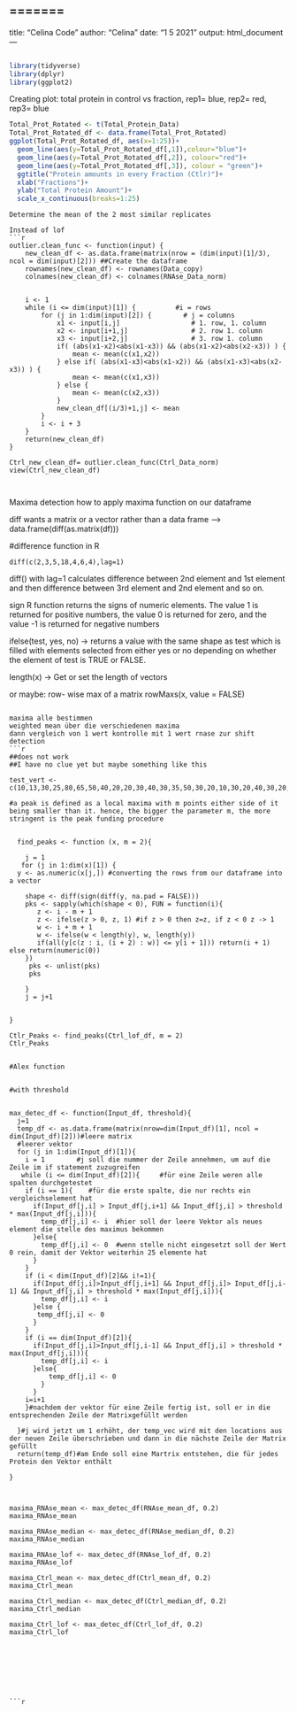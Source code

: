 
=======
---
title: "Celina Code"
author: "Celina"
date: "1 5 2021"
output: html_document
---

```{r}

```

```{r}
library(tidyverse)
library(dplyr)
library(ggplot2)
```

Creating plot: total protein in control vs fraction, rep1= blue, rep2= red, rep3= blue
```{r}
Total_Prot_Rotated <- t(Total_Protein_Data)
Total_Prot_Rotated_df <- data.frame(Total_Prot_Rotated)
ggplot(Total_Prot_Rotated_df, aes(x=1:25))+
  geom_line(aes(y=Total_Prot_Rotated_df[,1]),colour="blue")+
  geom_line(aes(y=Total_Prot_Rotated_df[,2]), colour="red")+
  geom_line(aes(y=Total_Prot_Rotated_df[,3]), colour = "green")+
  ggtitle("Protein amounts in every Fraction (Ctlr)")+
  xlab("Fractions")+
  ylab("Total Protein Amount")+
  scale_x_continuous(breaks=1:25)
```
```
Determine the mean of the 2 most similar replicates

Instead of lof
```{r}

outlier.clean_func <- function(input) {
    new_clean_df <- as.data.frame(matrix(nrow = (dim(input)[1]/3), ncol = dim(input)[2])) ##Create the dataframe
    rownames(new_clean_df) <- rownames(Data_copy)
    colnames(new_clean_df) <- colnames(RNAse_Data_norm)


    i <- 1
    while (i <= dim(input)[1]) {          #i = rows
        for (j in 1:dim(input)[2]) {        # j = columns 
            x1 <- input[i,j]                  # 1. row, 1. column
            x2 <- input[i+1,j]                # 2. row 1. column
            x3 <- input[i+2,j]                # 3. row 1. column
            if( (abs(x1-x2)<abs(x1-x3)) && (abs(x1-x2)<abs(x2-x3)) ) {
                mean <- mean(c(x1,x2))
            } else if( (abs(x1-x3)<abs(x1-x2)) && (abs(x1-x3)<abs(x2-x3)) ) {
                mean <- mean(c(x1,x3))
            } else {
                mean <- mean(c(x2,x3))
            }
            new_clean_df[(i/3)+1,j] <- mean
        }
        i <- i + 3
    }
    return(new_clean_df)
}

Ctrl_new_clean_df= outlier.clean_func(Ctrl_Data_norm)
view(Ctrl_new_clean_df) 



```
    
Maxima detection
how to apply maxima function on our dataframe

diff wants a matrix or a vector rather than a data frame --> data.frame(diff(as.matrix(df)))


#difference function in R

	diff(c(2,3,5,18,4,6,4),lag=1)

diff() with lag=1 calculates difference between 2nd element and 1st element and then difference between 3rd element and 2nd element and so on.




sign R function returns the signs of numeric elements. The value 1 is returned for positive numbers, the value 0 is returned for zero, and the value -1 is returned for negative numbers

ifelse(test, yes, no) -> returns a value with the same shape as test which is filled with elements selected from either yes or no depending on whether the element of test is TRUE or FALSE.


length(x) -> Get or set the length of vectors




or maybe: row- wise max of a matrix
rowMaxs(x, value = FALSE)

```

maxima alle bestimmen
weighted mean über die verschiedenen maxima
dann vergleich von 1 wert kontrolle mit 1 wert rnase zur shift detection
```{r}

##does not work
##I have no clue yet but maybe something like this

test_vert <-c(10,13,30,25,80,65,50,40,20,20,30,40,30,35,50,30,20,10,30,20,40,30,20,20,10)

#a peak is defined as a local maxima with m points either side of it being smaller than it. hence, the bigger the parameter m, the more stringent is the peak funding procedure
          
                   
  find_peaks <- function (x, m = 2){
    
    j = 1
   for (j in 1:dim(x)[1]) {
  y <- as.numeric(x[j,]) #converting the rows from our dataframe into a vector
     
    shape <- diff(sign(diff(y, na.pad = FALSE)))
    pks <- sapply(which(shape < 0), FUN = function(i){
       z <- i - m + 1 
       z <- ifelse(z > 0, z, 1) #if z > 0 then z=z, if z < 0 z -> 1
       w <- i + m + 1
       w <- ifelse(w < length(y), w, length(y))
       if(all(y[c(z : i, (i + 2) : w)] <= y[i + 1])) return(i + 1) else return(numeric(0))
    })
     pks <- unlist(pks)
     pks
     
    }
    j = j+1
    
     
}
  
Ctlr_Peaks <- find_peaks(Ctrl_lof_df, m = 2)
Ctlr_Peaks   
  
  
#Alex function


#with threshold


max_detec_df <- function(Input_df, threshold){
  j=1
  temp_df <- as.data.frame(matrix(nrow=dim(Input_df)[1], ncol = dim(Input_df)[2]))#leere matrix
  #leerer vektor
  for (j in 1:dim(Input_df)[1]){
    i = 1        #j soll die nummer der Zeile annehmen, um auf die Zeile im if statement zuzugreifen
   while (i <= dim(Input_df)[2]){     #für eine Zeile weren alle spalten durchgetestet
    if (i == 1){    #für die erste spalte, die nur rechts ein vergleichselement hat
      if(Input_df[j,i] > Input_df[j,i+1] && Input_df[j,i] > threshold * max(Input_df[j,i])){
        temp_df[j,i] <- i  #hier soll der leere Vektor als neues element die stelle des maximus bekommen
      }else{
        temp_df[j,i] <- 0  #wenn stelle nicht eingesetzt soll der Wert 0 rein, damit der Vektor weiterhin 25 elemente hat
      }
    }
    if (i < dim(Input_df)[2]&& i!=1){
      if(Input_df[j,i]>Input_df[j,i+1] && Input_df[j,i]> Input_df[j,i-1] && Input_df[j,i] > threshold * max(Input_df[j,i])){
        temp_df[j,i] <- i
      }else {
       temp_df[j,i] <- 0
      }
    }
    if (i == dim(Input_df)[2]){
      if(Input_df[j,i]>Input_df[j,i-1] && Input_df[j,i] > threshold * max(Input_df[j,i])){
        temp_df[j,i] <- i
      }else{
          temp_df[j,i] <- 0
        }
      }
    i=i+1
    }#nachdem der vektor für eine Zeile fertig ist, soll er in die entsprechenden Zeile der Matrixgefüllt werden
  
  }#j wird jetzt um 1 erhöht, der temp_vec wird mit den locations aus der neuen Zeile überschrieben und dann in die nächste Zeile der Matrix gefüllt
  return(temp_df)#am Ende soll eine Martrix entstehen, die für jedes Protein den Vektor enthält
  
}
 


maxima_RNAse_mean <- max_detec_df(RNAse_mean_df, 0.2)
maxima_RNAse_mean

maxima_RNAse_median <- max_detec_df(RNAse_median_df, 0.2)
maxima_RNAse_median

maxima_RNAse_lof <- max_detec_df(RNAse_lof_df, 0.2)
maxima_RNAse_lof

maxima_Ctrl_mean <- max_detec_df(Ctrl_mean_df, 0.2)
maxima_Ctrl_mean

maxima_Ctrl_median <- max_detec_df(Ctrl_median_df, 0.2)
maxima_Ctrl_median

maxima_Ctrl_lof <- max_detec_df(Ctrl_lof_df, 0.2)
maxima_Ctrl_lof

 
```

```





```{r}

```

